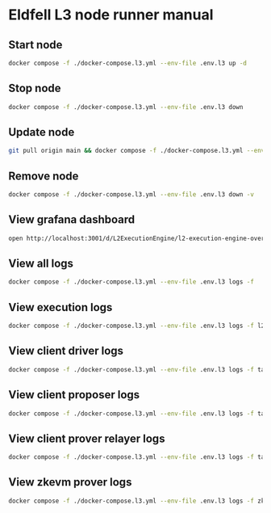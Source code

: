# Eldfell L3 node runner manual

## Start node

```sh
docker compose -f ./docker-compose.l3.yml --env-file .env.l3 up -d
```

## Stop node

```sh
docker compose -f ./docker-compose.l3.yml --env-file .env.l3 down
```

## Update node

```sh
git pull origin main && docker compose -f ./docker-compose.l3.yml --env-file .env.l3 pull
```

## Remove node

```sh
docker compose -f ./docker-compose.l3.yml --env-file .env.l3 down -v
```

## View grafana dashboard

```sh
open http://localhost:3001/d/L2ExecutionEngine/l2-execution-engine-overview
```

## View all logs

```sh
docker compose -f ./docker-compose.l3.yml --env-file .env.l3 logs -f
```

## View execution logs

```sh
docker compose -f ./docker-compose.l3.yml --env-file .env.l3 logs -f l2_execution_engine
```

## View client driver logs

```sh
docker compose -f ./docker-compose.l3.yml --env-file .env.l3 logs -f taiko_client_driver
```

## View client proposer logs

```sh
docker compose -f ./docker-compose.l3.yml --env-file .env.l3 logs -f taiko_client_proposer
```

## View client prover relayer logs

```sh
docker compose -f ./docker-compose.l3.yml --env-file .env.l3 logs -f taiko_client_prover_relayer
```

## View zkevm prover logs

```sh
docker compose -f ./docker-compose.l3.yml --env-file .env.l3 logs -f zkevm-chain-prover-rpcd
```
